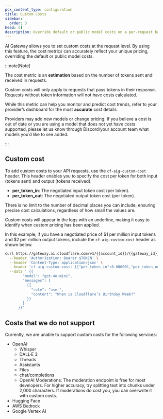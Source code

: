 ```yaml
---
pcx_content_type: configuration
title: Custom Costs
sidebar:
  order: 3
head: []
description: Override default or public model costs on a per-request basis.
---
```



AI Gateway allows you to set custom costs at the request level. By using this feature, the cost metrics can accurately reflect your unique pricing, overriding the default or public model costs.

:::note[Note]

The cost metric is an **estimation** based on the number of tokens sent and received in requests.

Custom costs will only apply to requests that pass tokens in their response. Requests without token information will not have costs calculated.

While this metric can help you monitor and predict cost trends, refer to your provider’s dashboard for the most **accurate** cost details.

Providers may add new models or change pricing. If you believe a cost is out of date or you are using a model that does not yet have costs supported, please let us know through Discord/your account team what models you’d like to see added.

:::

## Custom cost

To add custom costs to your API requests, use the `cf-aig-custom-cost` header. This header enables you to specify the cost per token for both input (tokens sent) and output (tokens received).

- **per_token_in**: The negotiated input token cost (per token).
- **per_token_out**: The negotiated output token cost (per token).

There is no limit to the number of decimal places you can include, ensuring precise cost calculations, regardless of how small the values are.

Custom costs will appear in the logs with an underline, making it easy to identify when custom pricing has been applied.

In this example, if you have a negotiated price of $1 per million input tokens and $2 per million output tokens, include the `cf-aig-custom-cost` header as shown below.

```bash title="Request with custom cost"
curl https://gateway.ai.cloudflare.com/v1/{{account_id}}/{{gateway_id}}/openai/chat/completions \
  --header 'Authorization: Bearer $TOKEN' \
  --header 'Content-Type: application/json' \
  --header 'cf-aig-custom-cost: {{"per_token_in":0.000001,"per_token_out":0.000002}}' \
  --data ' {{
        "model": "gpt-4o-mini",
        "messages": [
          {{
            "role": "user",
            "content": "When is Cloudflare’s Birthday Week?"
          }}
        ]
      }}'
```

## Costs that we do not support

Currently, we are unable to support custom costs for the following services:

- OpenAI:
  - Whisper
  - DALL·E 3
  - Threads
  - Assistants
  - Files
  - chat/completions
  - OpenAI Moderations: The moderation endpoint is free for most developers. For higher accuracy, try splitting text into chunks under 2,000 characters. If moderations do cost you, you can overwrite it with custom costs.
- Hugging Face
- AWS Bedrock
- Google Vertex AI
